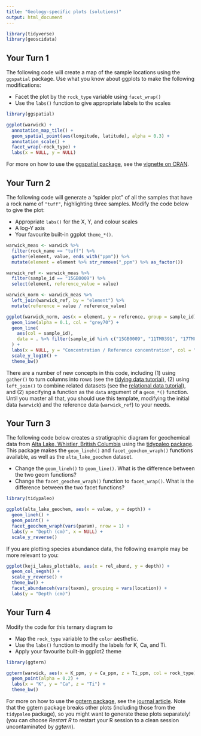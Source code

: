 ```yaml
---
title: "Geology-specific plots (solutions)"
output: html_document
---
```


```r
library(tidyverse)
library(geoscidata)
```

## Your Turn 1

The following code will create a map of the sample locations using the `ggspatial` package. Use what you know about ggplots to make the following modifications:

- Facet the plot by the `rock_type` variable using `facet_wrap()`
- Use the `labs()` function to give appropriate labels to the scales

```r
library(ggspatial)

ggplot(warwick) +
  annotation_map_tile() +
  geom_spatial_point(aes(longitude, latitude), alpha = 0.3) +
  annotation_scale() +
  facet_wrap(~rock_type) +
  labs(x = NULL, y = NULL)
```

For more on how to use the [ggspatial package](https://github.com/paleolimbot/ggspatial), see the [vignette on CRAN](https://cran.r-project.org/web/packages/ggspatial/vignettes/ggspatial.html).

## Your Turn 2

The following code will generate a "spider plot" of all the samples that have a rock name of `"tuff"`, highlighting three samples. Modify the code below to give the plot:

- Appropriate `labs()` for the X, Y, and colour scales
- A log-Y axis
- Your favourite built-in ggplot `theme_*()`.

```r
warwick_meas <- warwick %>%
  filter(rock_name == "tuff") %>%
  gather(element, value, ends_with("ppm")) %>%
  mutate(element = element %>% str_remove("_ppm") %>% as_factor()) 

warwick_ref <- warwick_meas %>%
  filter(sample_id == "15GB0009") %>%
  select(element, reference_value = value)

warwick_norm <- warwick_meas %>%
  left_join(warwick_ref, by = "element") %>%
  mutate(reference = value / reference_value)

ggplot(warwick_norm, aes(x = element, y = reference, group = sample_id)) +
  geom_line(alpha = 0.1, col = "grey70") +
  geom_line(
    aes(col = sample_id), 
    data = . %>% filter(sample_id %in% c("15GB0009", "11TM0391", "17TM0377"))
  ) +
  labs(x = NULL, y = "Concentration / Reference concentration", col = "Sample ID") +
  scale_y_log10() +
  theme_bw()
```

There are a number of new concepts in this code, including (1) using `gather()` to turn columns into rows (see the [tidying data tutorial](https://r4ds.had.co.nz/tidy-data.html)), (2) using `left_join()` to combine related datasets (see the [relational data tutorial](https://r4ds.had.co.nz/relational-data.html)), and (2) specifying a function as the `data` argument of a `geom_*()` function. Until you master all that, you should use this template, modifying the initial data (`warwick`) and the reference data (`warwick_ref`) to your needs.

## Your Turn 3

The following code below creates a stratigraphic diagram for geochemical data from [Alta Lake, Whistler, British Columbia](https://doi.org/10.1007/s10933-016-9919-x) using the [tidypaleo package](https://github.com/paleolimbot/tidypaleo). This package makes the `geom_lineh()` and `facet_geochem_wraph()` functions available, as well as the `alta_lake_geochem` dataset. 

- Change the `geom_lineh()` to `geom_line()`. What is the difference between the two geom functions?
- Change the `facet_geochem_wraph()` function to `facet_wrap()`. What is the difference between the two facet functions?

```r
library(tidypaleo)

ggplot(alta_lake_geochem, aes(x = value, y = depth)) +
  geom_lineh() +
  geom_point() +
  facet_geochem_wraph(vars(param), nrow = 1) +
  labs(y = "Depth (cm)", x = NULL) +
  scale_y_reverse()
```

If you are plotting species abundance data, the following example may be more relevant to you:

```r
ggplot(keji_lakes_plottable, aes(x = rel_abund, y = depth)) +
  geom_col_segsh() +
  scale_y_reverse() +
  theme_bw() +
  facet_abundanceh(vars(taxon), grouping = vars(location)) +
  labs(y = "Depth (cm)")
```

## Your Turn 4

Modify the code for this ternary diagram to 

- Map the `rock_type` variable to the `color` aesthetic. 
- Use the `labs()` function to modify the labels for K, Ca, and Ti.
- Apply your favourite built-in ggplot2 theme

```r
library(ggtern)

ggtern(warwick, aes(x = K_ppm, y = Ca_ppm, z = Ti_ppm, col = rock_type)) +
  geom_point(alpha = 0.2) +
  labs(x = "K", y = "Ca", z = "Ti") +
  theme_bw()
```

For more on how to use the [ggtern package](http://ggtern.com), see the [journal article](https://www.jstatsoft.org/article/view/v087c03). Note that the ggtern package breaks other plots (including those from the `tidypaleo` package), so you might want to generate these plots separately! (you can choose _Restart R_ to restart your R session to a clean session uncontaminated by _ggtern_).

